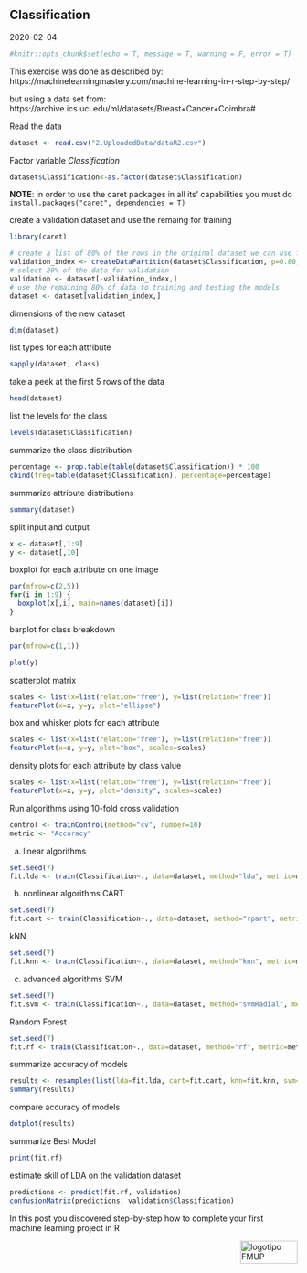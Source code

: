 ## Classification

2020-02-04


```r
#knitr::opts_chunk$set(echo = T, message = T, warning = F, error = T)

```


This exercise was done as described by: https://machinelearningmastery.com/machine-learning-in-r-step-by-step/

but using a data set from:
https://archive.ics.uci.edu/ml/datasets/Breast+Cancer+Coimbra#

Read the data
```r
dataset <- read.csv("2.UploadedData/dataR2.csv")
```

Factor variable *Classification*
```r
dataset$Classification<-as.factor(dataset$Classification)
```

**NOTE**: in order to use the caret packages in all its' capabilities you must do `install.packages("caret", dependencies = T)`

create a validation dataset and use the remaing for training
```r
library(caret)

# create a list of 80% of the rows in the original dataset we can use for training
validation_index <- createDataPartition(dataset$Classification, p=0.80, list=FALSE)
# select 20% of the data for validation
validation <- dataset[-validation_index,]
# use the remaining 80% of data to training and testing the models
dataset <- dataset[validation_index,]
```

dimensions of the new dataset
```r
dim(dataset)
```

list types for each attribute
```r
sapply(dataset, class)
```

take a peek at the first 5 rows of the data
```r
head(dataset)
```

list the levels for the class
```r
levels(dataset$Classification)
```

summarize the class distribution
```r
percentage <- prop.table(table(dataset$Classification)) * 100
cbind(freq=table(dataset$Classification), percentage=percentage)
```

summarize attribute distributions
```r
summary(dataset)
```

split input and output
```r
x <- dataset[,1:9]
y <- dataset[,10]
```

boxplot for each attribute on one image
```r
par(mfrow=c(2,5))
for(i in 1:9) {
  boxplot(x[,i], main=names(dataset)[i])
}
```

barplot for class breakdown
```r
par(mfrow=c(1,1))

plot(y)
```

scatterplot matrix
```r
scales <- list(x=list(relation="free"), y=list(relation="free"))
featurePlot(x=x, y=y, plot="ellipse")
```

box and whisker plots for each attribute
```r
scales <- list(x=list(relation="free"), y=list(relation="free"))
featurePlot(x=x, y=y, plot="box", scales=scales)
```

density plots for each attribute by class value
```r
scales <- list(x=list(relation="free"), y=list(relation="free"))
featurePlot(x=x, y=y, plot="density", scales=scales)
```

Run algorithms using 10-fold cross validation
```r
control <- trainControl(method="cv", number=10)
metric <- "Accuracy"
```

a) linear algorithms
```r
set.seed(7)
fit.lda <- train(Classification~., data=dataset, method="lda", metric=metric, trControl=control)
```


b) nonlinear algorithms
CART
```r
set.seed(7)
fit.cart <- train(Classification~., data=dataset, method="rpart", metric=metric, trControl=control)
```
 
kNN
```r
set.seed(7)
fit.knn <- train(Classification~., data=dataset, method="knn", metric=metric, trControl=control)
```

c) advanced algorithms
SVM
```r
set.seed(7)
fit.svm <- train(Classification~., data=dataset, method="svmRadial", metric=metric, trControl=control)
```

Random Forest
```r
set.seed(7)
fit.rf <- train(Classification~., data=dataset, method="rf", metric=metric, trControl=control)
```

summarize accuracy of models
```r
results <- resamples(list(lda=fit.lda, cart=fit.cart, knn=fit.knn, svm=fit.svm, rf=fit.rf))
summary(results)
```

compare accuracy of models
```r
dotplot(results)
```

summarize Best Model
```r
print(fit.rf)
```

estimate skill of LDA on the validation dataset
```r
predictions <- predict(fit.rf, validation)
confusionMatrix(predictions, validation$Classification)
```

In this post you discovered step-by-step how to complete your first machine learning project in R


<img src="images/logoFMUP.png" alt="logotipo FMUP" style="width:100px;height:40px;" align="right">
